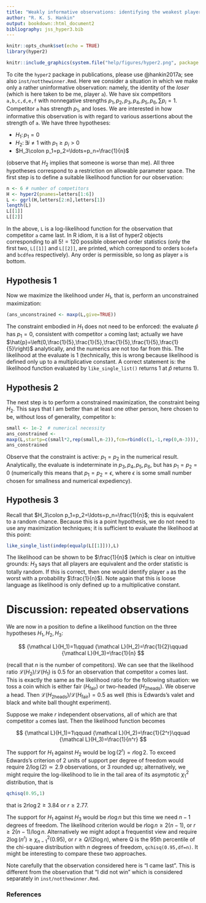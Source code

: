 ```yaml
---
title: "Weakly informative observations: identifying the weakest player"
author: "R. K. S. Hankin"
output: bookdown::html_document2
bibliography: jss_hyper3.bib
---
```



```r
knitr::opts_chunk$set(echo = TRUE)
library(hyper2)
```


```r
knitr::include_graphics(system.file("help/figures/hyper2.png", package = "hyper2"))
```

To cite the `hyper2` package in publications, please use @hankin2017a;
see also `inst/notthewinner.Rmd`.  Here we consider a situation in
which we make only a rather uninformative observation: namely, the
identity of the _loser_ (which is here taken to be me, player `a`).
We have six competitors `a,b,c,d,e,f` with nonnegative strengths
$p_1,p_2,p_3,p_4,p_5,p_6, \sum p_i=1$.  Competitor `a` has strength
$p_1$, and loses.  We are interested in how informative this
observation is with regard to various assertions about the strength of
`a`.  We have three hypotheses:

* $H_1\colon p_1=0$
* $H_2\colon\exists i\neq 1 \mbox{ with } p_1\geq p_i>0$
* $H_3\colon p_1=p_2=\ldots=p_n=\frac{1}{n}$

(observe that $H_2$ implies that someone is worse than me).  All three
hypotheses correspond to a restriction on allowable parameter space.
The first step is to define a suitable likelihood function for our
observation:

```r
n <- 6 # number of competitors
H <- hyper2(pnames=letters[1:6])
L <- ggrl(H,letters[2:n],letters[1]) 
length(L)
L[[1]]
L[[2]]
```

In the above, `L` is a log-likelihood function for the observation
that competitor `a` came last.  In R idiom, it is a list of hyper2
objects corresponding to all $5!=120$ possible observed order
statistics (only the first two, `L[[1]]` and `L[[2]]`, are printed,
which correspond to orders `bcdefa` and `bcdfea` respectively).  Any
order is permissible, so long as player `a` is bottom.


## Hypothesis 1

Now we maximize the likelihood
under $H_1$, that is, perform an unconstrained maximization:

```r
(ans_unconstrained <- maxp(L,give=TRUE))
```

The constraint embodied in $H_1$ does not need to be enforced: the
evaluate $\hat{p}$ has $p_1=0$, consistent with competitor `a` coming
last; actually we have
$\hat{p}=\left(0,\frac{1}{5},\frac{1}{5},\frac{1}{5},\frac{1}{5},\frac{1}{5}\right)$
analytically, and the numerics are not too far from this.  The
likelihood at the evaluate is 1 (technically, this is wrong because
likelihood is defined only up to a multiplicative constant.  A correct
statement is: the likelihood function evaluated by
`like_single_list()` returns 1 at $\hat{p}$ returns 1).


## Hypothesis 2

The next step is to perform a constrained maximization, the constraint
being $H_2$.  This says that I am better than at least one other
person, here chosen to be, without loss of generality, competitor `b`:

```r
small <- 1e-2  # numerical necessity
ans_constrained <-
maxp(L,startp=c(small*2,rep(small,n-2)),fcm=rbind(c(1,-1,rep(0,n-3))),fcv=0,give=TRUE)
ans_constrained
```

Observe that the constraint is active: $p_1=p_2$ in the numerical
result.  Analytically, the evaluate is indeterminate in
$p_3,p_4,p_5,p_6$, but has $p_1=p_2=0$ (numerically this means that
$p_1=p_2=\epsilon$, where $\epsilon$ is some small number chosen for
smallness and numerical expediency).

## Hypothesis 3

Recall that $H_3\colon p_1=p_2=\ldots=p_n=\frac{1}{n}$; this is
equivalent to a random chance.  Because this is a point hypothesis, we
do not need to use any maximization techniques; it is sufficient to
evaluate the likelihood at this point:

```r
like_single_list(indep(equalp(L[[1]])),L)
```

The likelihood can be shown to be $\frac{1}{n}$ (which is clear on
intuitive grounds: $H_3$ says that all players are equivalent and the
order statistic is totally random.  If this is correct, then one would
identify player `a` as the worst with a probability $\frac{1}{n}$).
Note again that this is loose language as likelihood is only defined
up to a multiplicative constant.

# Discussion: repeated observations

We are now in a position to define a likelihood function on the three
hypotheses $H_1,H_2,H_3$:

$$
{\mathcal L}(H_1)=1\qquad
{\mathcal L}(H_2)=\frac{1}{2}\qquad
{\mathcal L}(H_3)=\frac{1}{n}
$$

(recall that $n$ is the number of competitors).  We can see that the
likelihood ratio ${\mathcal L}(H_2)/{\mathcal L}(H_1)$ is 0.5 for an
observation that competitor `a` comes last.  This is exactly the same
as the likelihood ratio for the following situation: we toss a coin
which is either fair ($H_\mbox{fair}$) or two-headed
($H_\mbox{2heads}$).  We observe a head.  Then ${\mathcal
L}(H_\mbox{2heads})/{\mathcal L}(H_\mbox{fair}) = 0.5$ as well (this
is Edwards's valet and black and white ball thought experiment).

Suppose we make $r$ independent observations, all of which are that
competitor `a` comes last.  Then the likelihood function becomes

$$
{\mathcal L}(H_1)=1\qquad
{\mathcal L}(H_2)=\frac{1}{2^r}\qquad
{\mathcal L}(H_3)=\frac{1}{n^r}
$$


The support for $H_1$ against $H_2$ would be $\log(2^r)=r\log 2$.  To
exceed Edwards's criterion of 2 units of support per degree of freedom
would require $2/\log(2)\simeq 2.9$ observations, or 3 rounded up;
alternatively, we might require the log-likelihood to lie in the tail
area of its asymptotic $\chi^2_1$ distribution, that is

```r
qchisq(0.95,1)
```

that is $2r\log 2\geq 3.84$ or $r\geq 2.77$.

The support for $H_1$ against $H_3$ would be $r\log n$ but this time
we need $n-1$ degrees of freedom.  The likelihood criterion would be
$r\log n\geq 2(n-1)$, or $r\geq 2(n-1)/\log n$.  Alternatively we
might adopt a frequentist view and require
$2\log(n^r)\geq\chi^2_{n-1}(0.95)$, or $r\geq Q/(2\log n)$, where Q is
the 95th percentile of the chi-square distribution with $n$ degrees of
freedom, `qchisq(0.95,df=n)`.  It might be interesting to compare
these two approaches.

Note carefully that the observation considered here is "I came last".
This is different from the observation that "I did not win" which is
considered separately in `inst/notthewinner.Rmd`.

### References {-}
